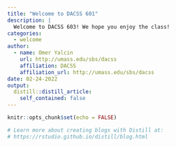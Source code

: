 ```yaml
---
title: "Welcome to DACSS 601"
description: |
  Welcome to DACSS 603! We hope you enjoy the class!
categories:
  - welcome
author:
  - name: Omer Yalcin
    url: http://umass.edu/sbs/dacss
    affiliation: DACSS
    affiliation_url: http://umass.edu/sbs/dacss
date: 02-24-2022
output:
  distill::distill_article:
    self_contained: false
---
```


```r
knitr::opts_chunk$set(echo = FALSE)

# Learn more about creating blogs with Distill at:
# https://rstudio.github.io/distill/blog.html

```



